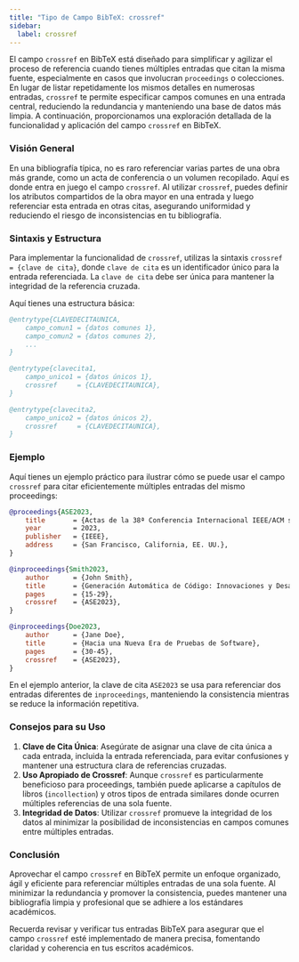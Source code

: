 ```yaml
---
title: "Tipo de Campo BibTeX: crossref"
sidebar:
  label: crossref
---
```



El campo `crossref` en BibTeX está diseñado para simplificar y agilizar el proceso de referencia cuando tienes múltiples entradas que citan la misma fuente, especialmente en casos que involucran `proceedings` o colecciones. En lugar de listar repetidamente los mismos detalles en numerosas entradas, `crossref` te permite especificar campos comunes en una entrada central, reduciendo la redundancia y manteniendo una base de datos más limpia. A continuación, proporcionamos una exploración detallada de la funcionalidad y aplicación del campo `crossref` en BibTeX.

<CiteDrive />

### Visión General

En una bibliografía típica, no es raro referenciar varias partes de una obra más grande, como un acta de conferencia o un volumen recopilado. Aquí es donde entra en juego el campo `crossref`. Al utilizar `crossref`, puedes definir los atributos compartidos de la obra mayor en una entrada y luego referenciar esta entrada en otras citas, asegurando uniformidad y reduciendo el riesgo de inconsistencias en tu bibliografía.

### Sintaxis y Estructura

Para implementar la funcionalidad de `crossref`, utilizas la sintaxis `crossref = {clave de cita}`, donde `clave de cita` es un identificador único para la entrada referenciada. La `clave de cita` debe ser única para mantener la integridad de la referencia cruzada.

Aquí tienes una estructura básica:

```bibtex
@entrytype{CLAVEDECITAUNICA,
    campo_comun1 = {datos comunes 1},
    campo_comun2 = {datos comunes 2},
    ...
}

@entrytype{clavecita1,
    campo_unico1 = {datos únicos 1},
    crossref     = {CLAVEDECITAUNICA},
}

@entrytype{clavecita2,
    campo_unico2 = {datos únicos 2},
    crossref     = {CLAVEDECITAUNICA},
}
```

### Ejemplo

Aquí tienes un ejemplo práctico para ilustrar cómo se puede usar el campo `crossref` para citar eficientemente múltiples entradas del mismo proceedings:

```bibtex
@proceedings{ASE2023,
    title       = {Actas de la 38ª Conferencia Internacional IEEE/ACM sobre Ingeniería de Software Automatizada},
    year        = 2023,
    publisher   = {IEEE},
    address     = {San Francisco, California, EE. UU.},
}

@inproceedings{Smith2023,
    author      = {John Smith},
    title       = {Generación Automática de Código: Innovaciones y Desafíos},
    pages       = {15-29},
    crossref    = {ASE2023},
}

@inproceedings{Doe2023,
    author      = {Jane Doe},
    title       = {Hacia una Nueva Era de Pruebas de Software},
    pages       = {30-45},
    crossref    = {ASE2023},
}
```

En el ejemplo anterior, la clave de cita `ASE2023` se usa para referenciar dos entradas diferentes de `inproceedings`, manteniendo la consistencia mientras se reduce la información repetitiva.

### Consejos para su Uso

1. **Clave de Cita Única**: Asegúrate de asignar una clave de cita única a cada entrada, incluida la entrada referenciada, para evitar confusiones y mantener una estructura clara de referencias cruzadas.
2. **Uso Apropiado de Crossref**: Aunque `crossref` es particularmente beneficioso para proceedings, también puede aplicarse a capítulos de libros (`incollection`) y otros tipos de entrada similares donde ocurren múltiples referencias de una sola fuente.
3. **Integridad de Datos**: Utilizar `crossref` promueve la integridad de los datos al minimizar la posibilidad de inconsistencias en campos comunes entre múltiples entradas.

### Conclusión

Aprovechar el campo `crossref` en BibTeX permite un enfoque organizado, ágil y eficiente para referenciar múltiples entradas de una sola fuente. Al minimizar la redundancia y promover la consistencia, puedes mantener una bibliografía limpia y profesional que se adhiere a los estándares académicos.

Recuerda revisar y verificar tus entradas BibTeX para asegurar que el campo `crossref` esté implementado de manera precisa, fomentando claridad y coherencia en tus escritos académicos.
